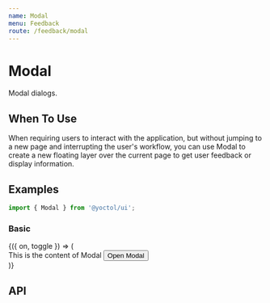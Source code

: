 ```yaml
---
name: Modal
menu: Feedback
route: /feedback/modal
---
```



# Modal

Modal dialogs.

## When To Use

When requiring users to interact with the application, but without jumping to a new page and interrupting the user's workflow, you can use Modal to create a new floating layer over the current page to get user feedback or display information.

## Examples

```js
import { Modal } from '@yoctol/ui';
```

### Basic

<Playground>
  <Toggle>
    {({ on, toggle }) => (
      <div>
        <Modal
          handleClose={toggle}
          show={on}
          closeButton
        >
          This is the content of Modal
        </Modal>
        <Button onClick={toggle}>Open Modal</Button>
      </div>
    )}
  </Toggle>
</Playground>


## API

<PropsTable of={Modal} />
